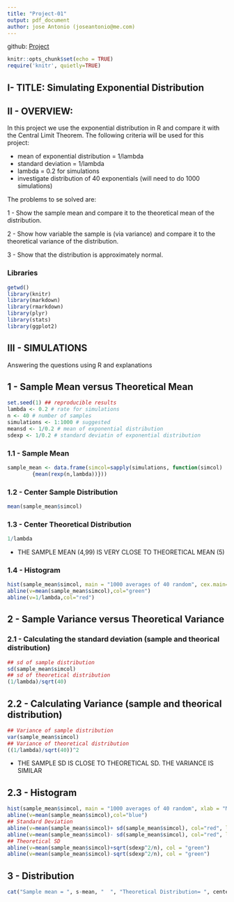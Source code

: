 ```yaml
---
title: "Project-01"
output: pdf_document
author: jose Antonio (joseantonio@me.com)
---
```


github: [Project](https://github.com/joseantonio11/coursera-statistical-inference)

```r
knitr::opts_chunk$set(echo = TRUE)
require('knitr', quietly=TRUE)
```

## I- TITLE: Simulating Exponential Distribution

## II - OVERVIEW:

In this project we use the exponential distribution in R and compare it with the Central Limit Theorem. The following criteria will be used for this project:

- mean of exponential distribution = 1/lambda
- standard deviation = 1/lambda
- lambda = 0.2 for simulations
- investigate distribution of 40 exponentials (will need to do 1000 simulations)

The problems to se solved are:

1 - Show the sample mean and compare it to the theoretical mean of the distribution.

2 - Show how variable the sample is (via variance) and compare it to the theoretical variance of the distribution.

3 - Show that the distribution is approximately normal.

### Libraries
```r
getwd()
library(knitr)
library(markdown)
library(rmarkdown)
library(plyr)
library(stats)
library(ggplot2)
```

## III - SIMULATIONS
Answering the questions using R and explanations

## 1 - Sample Mean versus Theoretical Mean

```r
set.seed(1) ## reproducible results
lambda <- 0.2 # rate for simulations
n <- 40 # number of samples
simulations <- 1:1000 # suggested
meansd <- 1/0.2 # mean of exponential distribution
sdexp <- 1/0.2 # standard deviatin of exponential distribution
```

### 1.1 - Sample Mean

```r
sample_mean <- data.frame(simcol=sapply(simulations, function(simcol) 
        {mean(rexp(n,lambda))}))
```

### 1.2 - Center Sample Distribution

```r
mean(sample_mean$simcol)
```

### 1.3 - Center Theoretical Distribution

```r
1/lambda
```

* THE SAMPLE MEAN (4,99) IS VERY CLOSE TO THEORETICAL MEAN (5)

### 1.4 - Histogram

```r
hist(sample_mean$simcol, main = "1000 averages of 40 random", cex.main=0.7)
abline(v=mean(sample_mean$simcol),col="green")
abline(v=1/lambda,col="red")
```


## 2 - Sample Variance versus Theoretical Variance

### 2.1 - Calculating the standard deviation (sample and theorical distribution)

```r
## sd of sample distribution
sd(sample_mean$simcol)
## sd of theoretical distribution
(1/lambda)/sqrt(40)
```

## 2.2 - Calculating Variance (sample and theorical distribution)

```r
## Variance of sample distribution
var(sample_mean$simcol)
## Variance of theoretical distribution
((1/lambda)/sqrt(40))^2
```

* THE SAMPLE SD IS CLOSE TO THEORETICAL SD. THE VARIANCE IS SIMILAR

## 2.3 - Histogram

```r
hist(sample_mean$simcol, main = "1000 averages of 40 random", xlab = "Mean", cex.main=0.7)
abline(v=mean(sample_mean$simcol),col="blue")
## Standard Deviation
abline(v=mean(sample_mean$simcol)+ sd(sample_mean$simcol), col="red", lw=2)
abline(v=mean(sample_mean$simcol)- sd(sample_mean$simcol), col="red", lw=2)
## Theoretical SD
abline(v=mean(sample_mean$simcol)+sqrt(sdexp^2/n), col = "green")
abline(v=mean(sample_mean$simcol)-sqrt(sdexp^2/n), col = "green")
```

## 3 - Distribution







```r
cat("Sample mean = ", s-mean, "  ", "Theoretical Distribution= ", center-dist)
```



